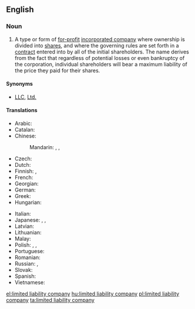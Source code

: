 {{wikipedia}}
==English==

===Noun===
{{en-noun|head=[[limited]] [[liability]] [[company]]|limited liability companies}}

# {{context|legal|lang=en}} A type or form of [[for-profit]] [[incorporated company]] where ownership is divided into [[share]]s, and where the governing rules are set forth in a [[contract]] entered into by all of the initial shareholders. The name derives from the fact that regardless of potential losses or even bankruptcy of the corporation, individual shareholders will bear a maximum liability of the price they paid for their shares.

====Synonyms====
* [[LLC]], [[Ltd.]]

====Translations====
{{trans-top|type of for-profit incorporated company where ownership is divided into shares}}
* Arabic: {{t-|ar|شركة ذات مسؤولية محدودة|f}}
* Catalan: {{t-|ca|societat de responsabilitat limitada|f}}
* Chinese:
*: Mandarin: {{t|cmn|有限責任公司|sc=Hani}}, {{t|cmn|有限责任公司|tr=yǒuxiàn zérèn gōngsī|sc=Hani}}, {{t|cmn|有限公司|tr=yǒuxiàn gōngsī|sc=Hani}}
* Czech: {{t-|cs|společnost s ručením omezeným|f}}
* Dutch: {{t-|nl|bijzondere vennootschap met beperkte aansprakelijkheid|f}}
* Finnish: {{qualifier|[[Oy]]}} {{t|fi|osakeyhtiö}}, {{t-|fi|rajavastuuyhtiö}}
* French: {{t-|fr|société à responsabilité limitée|f}}
* Georgian: {{t-|ka|შეზღუდული პასუხისმგებლობის საზოგადოება|tr=šezḡuduli pasuxismgeblobis sazogadoeba|sc=Geor}}
* German: {{t-|de|Gesellschaft mit beschränkter Haftung|f}}
* Greek: {{t+|el|εταιρεία περιορισμένης ευθύνης|f|tr=etaireía periorisménis efthínis}}
* Hungarian: {{t+|hu|korlátolt felelősségű társaság}}
{{trans-mid}}
* Italian: {{t-|it|società a responsabilità limitata|f}}
* Japanese: {{t-|ja|有限責任会社|tr=ゆうげんせきにんがいしゃ, yūgen sekinin gaisha|sc=Jpan}}, {{t-|ja|エルエルシー|tr=eru-eru-shī|sc=Jpan}}, {{t-|ja|ＬＬＣ|tr=LLC, eru-eru-shī|sc=Jpan}}
* Latvian: {{t-|lv|sabiedrība ar ierobežotu atbildību}}
* Lithuanian: {{qualifier|[[UAB]]}} {{t|lt|Uždaroji akcinė bendrovė}}
* Malay: {{t-|ms|syarikat liabiliti terhad}}
* Polish: {{t-|pl|spółka z ograniczoną odpowiedzialnością|f}}, {{t|pl|spółka z o.o.|f}}, {{t|pl|sp. z o.o.|f}}
* Portuguese: {{qualifier|[[Lda]]}} {{t|pt|limitada|f}}
* Romanian: {{t|ro|societate cu răspundere limitată|f}}
* Russian: {{t-|ru|общество с ограниченной ответственностью|n|tr=óbščestvo s ograníčennoj otvétstvennost’ju}}, {{t+|ru|ООО|n|tr=o-o-ó}}
* Slovak: {{t-|sk|spoločnosť s ručením obmedzeným|f}}
* Spanish: {{t-|es|sociedad de responsabilidad limitada|f}}
* Vietnamese: {{t+|vi|công ty trách nhiệm hữu hạn}}
{{trans-bottom}}

[[el:limited liability company]]
[[hu:limited liability company]]
[[pl:limited liability company]]
[[ta:limited liability company]]